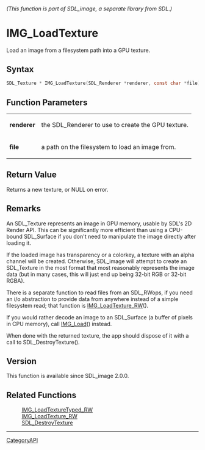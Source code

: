 ====== (This function is part of SDL_image, a separate library from SDL.) ======
= IMG_LoadTexture =

Load an image from a filesystem path into a GPU texture.

== Syntax ==

<syntaxhighlight lang='c'>
SDL_Texture * IMG_LoadTexture(SDL_Renderer *renderer, const char *file);
</syntaxhighlight>

== Function Parameters ==

{|
|'''renderer'''
|the SDL_Renderer to use to create the GPU texture.
|-
|'''file'''
|a path on the filesystem to load an image from.
|}

== Return Value ==

Returns a new texture, or NULL on error.

== Remarks ==

An SDL_Texture represents an image in GPU memory, usable by SDL's 2D Render
API. This can be significantly more efficient than using a CPU-bound
SDL_Surface if you don't need to manipulate the image directly after
loading it.

If the loaded image has transparency or a colorkey, a texture with an alpha
channel will be created. Otherwise, SDL_image will attempt to create an
SDL_Texture in the most format that most reasonably represents the image
data (but in many cases, this will just end up being 32-bit RGB or 32-bit
RGBA).

There is a separate function to read files from an SDL_RWops, if you need
an i/o abstraction to provide data from anywhere instead of a simple
filesystem read; that function is [[IMG_LoadTexture_RW]]().

If you would rather decode an image to an SDL_Surface (a buffer of pixels
in CPU memory), call [[IMG_Load]]() instead.

When done with the returned texture, the app should dispose of it with a
call to SDL_DestroyTexture().

== Version ==

This function is available since SDL_image 2.0.0.

== Related Functions ==

:[[IMG_LoadTextureTyped_RW]]
:[[IMG_LoadTexture_RW]]
:[https://wiki.libsdl.org/SDL_DestroyTexture SDL_DestroyTexture]

----
[[CategoryAPI]]


